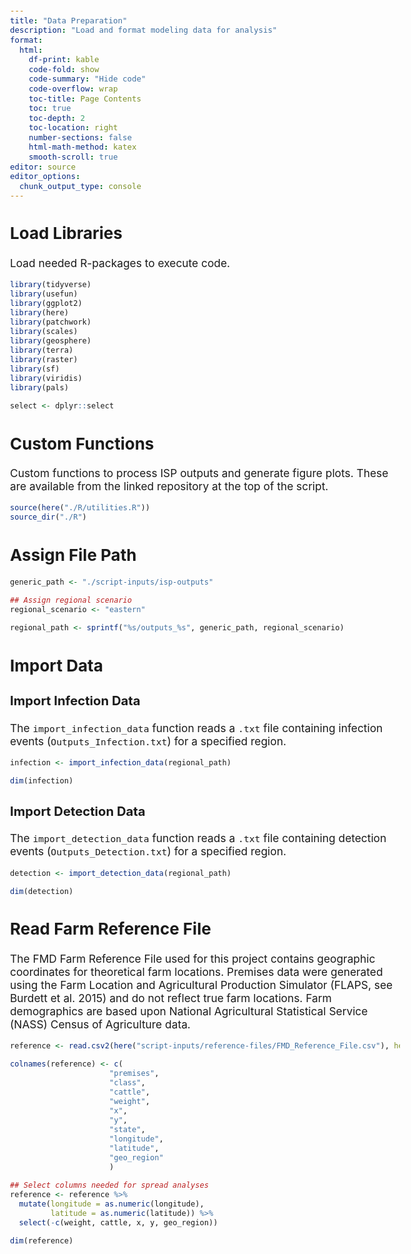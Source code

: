 ```yaml
---
title: "Data Preparation"
description: "Load and format modeling data for analysis"
format:
  html: 
    df-print: kable
    code-fold: show
    code-summary: "Hide code"
    code-overflow: wrap
    toc-title: Page Contents
    toc: true
    toc-depth: 2
    toc-location: right
    number-sections: false
    html-math-method: katex
    smooth-scroll: true
editor: source
editor_options: 
  chunk_output_type: console
---
```

```{=html}
<style type="text/css">

body, td {
   font-size: 13pt;
}
code.r{
  font-size: 9pt;
}
pre {
  font-size: 11pt
}
</style>
```

## Load Libraries  
Load needed R-packages to execute code.
```r
library(tidyverse)
library(usefun)
library(ggplot2)
library(here)
library(patchwork)
library(scales)
library(geosphere)
library(terra)
library(raster)
library(sf)
library(viridis)
library(pals)

select <- dplyr::select
```

## Custom Functions  
Custom functions to process ISP outputs and generate figure plots.  These are available from the linked repository at the top of the script.  
```r
source(here("./R/utilities.R"))
source_dir("./R")
```

## Assign File Path
```r
generic_path <- "./script-inputs/isp-outputs"

## Assign regional scenario
regional_scenario <- "eastern"

regional_path <- sprintf("%s/outputs_%s", generic_path, regional_scenario)
```

## Import Data

### Import Infection Data
The `import_infection_data` function reads a `.txt` file containing infection events (`Outputs_Infection.txt`) for a specified region.
```r
infection <- import_infection_data(regional_path)

dim(infection)
```

### Import Detection Data
The `import_detection_data` function reads a `.txt` file containing detection events (`Outputs_Detection.txt`) for a specified region.
```r
detection <- import_detection_data(regional_path)

dim(detection)
```

## Read Farm Reference File
The FMD Farm Reference File used for this project contains geographic coordinates for theoretical farm locations. Premises data were generated using the Farm Location and Agricultural Production Simulator (FLAPS, see Burdett et al. 2015) and do not reflect true farm locations. Farm demographics are based upon National Agricultural Statistical Service (NASS) Census of Agriculture data.
```r
reference <- read.csv2(here("script-inputs/reference-files/FMD_Reference_File.csv"), header=TRUE, sep=",")

colnames(reference) <- c(
                      "premises",
                      "class",
                      "cattle",
                      "weight",
                      "x",
                      "y",
                      "state",
                      "longitude",
                      "latitude",
                      "geo_region"
                      )

## Select columns needed for spread analyses
reference <- reference %>%
  mutate(longitude = as.numeric(longitude),
         latitude = as.numeric(latitude)) %>%
  select(-c(weight, cattle, x, y, geo_region))

dim(reference)
```